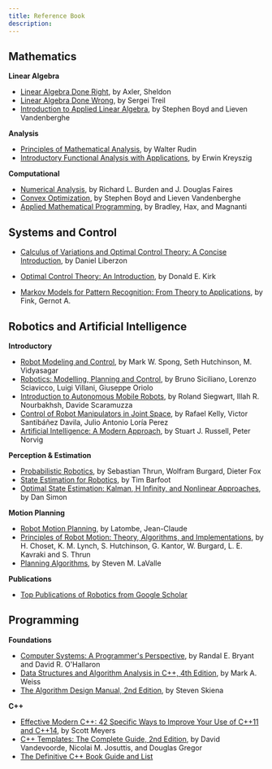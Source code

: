 ```yaml
---
title: Reference Book
description: 
---
```


## Mathematics

**Linear Algebra** 

* [Linear Algebra Done Right](https://www.springer.com/us/book/9783319110790), by Axler, Sheldon 
* [Linear Algebra Done Wrong](https://www.math.brown.edu/~treil/papers/LADW/LADW.html), by Sergei Treil
* [Introduction to Applied Linear Algebra](https://web.stanford.edu/~boyd/vmls/), by Stephen Boyd and Lieven Vandenberghe

**Analysis**

* [Principles of Mathematical Analysis](https://www.mheducation.com/highered/product/principles-mathematical-analysis-rudin/M007054235X.html), by Walter Rudin
* [Introductory Functional Analysis with Applications](https://www.wiley.com/en-us/Introductory+Functional+Analysis+with+Applications-p-9780471504597), by Erwin Kreyszig

**Computational**

* [Numerical Analysis](https://cengage.com.au/product/title/numerical-analysis/isbn/9781305253667), by Richard L. Burden and J. Douglas Faires
* [Convex Optimization](https://web.stanford.edu/~boyd/cvxbook/), by Stephen Boyd and Lieven Vandenberghe
* [Applied Mathematical Programming](http://web.mit.edu/15.053/www/AMP.htm), by Bradley, Hax, and Magnanti

## Systems and Control

* [Calculus of Variations and Optimal Control Theory: A Concise Introduction](http://liberzon.csl.illinois.edu/teaching/cvoc/cvoc.html), by Daniel Liberzon
* [Optimal Control Theory: An Introduction](http://store.doverpublications.com/0486434842.html), by Donald E. Kirk

* [Markov Models for Pattern Recognition: From Theory to Applications](https://www.springer.com/us/book/9781447163077), by Fink, Gernot A.

## Robotics and Artificial Intelligence

**Introductory**

* [Robot Modeling and Control](http://www.wiley.com/WileyCDA/WileyTitle/productCd-EHEP000518.html), by Mark W. Spong, Seth Hutchinson, M. Vidyasagar
* [Robotics: Modelling, Planning and Control](http://www.springer.com/us/book/9781846286414), by Bruno Siciliano, Lorenzo Sciavicco, Luigi Villani, Giuseppe Oriolo
* [Introduction to Autonomous Mobile Robots](http://www.mobilerobots.ethz.ch/), by Roland Siegwart, Illah R. Nourbakhsh, Davide Scaramuzza
* [Control of Robot Manipulators in Joint Space](http://www.springer.com/us/book/9781852339944), by Rafael Kelly, Victor Santibáñez Davila, Julio Antonio Loría Perez
* [Artificial Intelligence: A Modern Approach](http://aima.cs.berkeley.edu/), by Stuart J. Russell, Peter Norvig

**Perception & Estimation**

* [Probabilistic Robotics](http://www.probabilistic-robotics.org/), by Sebastian Thrun, Wolfram Burgard, Dieter Fox 
* [State Estimation for Robotics](http://asrl.utias.utoronto.ca/~tdb/), by Tim Barfoot 
* [Optimal State Estimation: Kalman, H Infinity, and Nonlinear Approaches](https://www.wiley.com/en-us/Optimal+State+Estimation%3A+Kalman%2C+H+Infinity%2C+and+Nonlinear+Approaches-p-9780471708582), by Dan Simon

**Motion Planning**

* [Robot Motion Planning](https://www.springer.com/us/book/9780792392064), by Latombe, Jean-Claude
* [Principles of Robot Motion: Theory, Algorithms, and Implementations](http://biorobotics.ri.cmu.edu/book/), by H. Choset, K. M. Lynch, S. Hutchinson, G. Kantor, W. Burgard, L. E. Kavraki and S. Thrun
* [Planning Algorithms](http://planning.cs.uiuc.edu/), by Steven M. LaValle

**Publications**

* [Top Publications of Robotics from Google Scholar](https://scholar.google.com/citations?view_op=top_venues&hl=en&vq=eng_robotics)

## Programming

**Foundations**

* [Computer Systems: A Programmer's Perspective](http://csapp.cs.cmu.edu/), by Randal E. Bryant and David R. O'Hallaron
* [Data Structures and Algorithm Analysis in C++, 4th Edition](https://www.pearson.com/us/higher-education/program/Weiss-Data-Structures-and-Algorithm-Analysis-in-C-4th-Edition/PGM148299.html), by Mark A. Weiss
* [The Algorithm Design Manual, 2nd Edition](http://www.algorist.com/), by Steven Skiena

**C++**

* [Effective Modern C++: 42 Specific Ways to Improve Your Use of C++11 and C++14](http://shop.oreilly.com/product/0636920033707.do), by Scott Meyers
* [C++ Templates: The Complete Guide, 2nd Edition](http://www.tmplbook.com/), by David Vandevoorde, Nicolai M. Josuttis, and Douglas Gregor
* [The Definitive C++ Book Guide and List](http://stackoverflow.com/questions/388242/the-definitive-c-book-guide-and-list)
